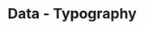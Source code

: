 ---
title: Data - Typography
navTitle: Data - Typography
githubLabels: ["component:data-typography"]
health:
  designed: true
  documented: false
  implemented: false
  latestDesign: false
  allVariants: false
  responsive: false
  internationalized: false
  accessible: false
---